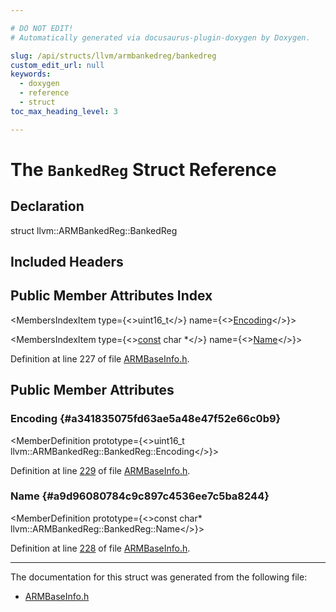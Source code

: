 ```yaml
---

# DO NOT EDIT!
# Automatically generated via docusaurus-plugin-doxygen by Doxygen.

slug: /api/structs/llvm/armbankedreg/bankedreg
custom_edit_url: null
keywords:
  - doxygen
  - reference
  - struct
toc_max_heading_level: 3

---
```





# The `BankedReg` Struct Reference

<DoxygenPage pluginConfig={pluginConfig}>



## Declaration

<CodeBlock>struct llvm::ARMBankedReg::BankedReg</CodeBlock>

## Included Headers

<IncludesList>
<IncludesListItem
  filePath="Target/ARM/Utils/ARMBaseInfo.h"
  permalink="/docs/api/files/lib/lib/target/lib/target/arm/lib/target/arm/utils/armbaseinfo-h"
  isLocal="true" />
</IncludesList>

## Public Member Attributes Index

<MembersIndex>

<MembersIndexItem
  type={<>uint16&#95;t</>}
  name={<><a href="#a341835075fd63ae5a48e47f52e66c0b9">Encoding</a></>}>
</MembersIndexItem>

<MembersIndexItem
  type={<><a href="/docs/api/files/lib/lib/target/lib/target/aarch64/aarch64promoteconstant-cpp/#a90f8350fecae261c25be85d38b451bff">const</a> char &#42;</>}
  name={<><a href="#a9d96080784c9c897c4536ee7c5ba8244">Name</a></>}>
</MembersIndexItem>

</MembersIndex>


Definition at line 227 of file <a href="/docs/api/files/lib/lib/target/lib/target/arm/lib/target/arm/utils/armbaseinfo-h">ARMBaseInfo.h</a>.

<SectionDefinition>

## Public Member Attributes

### Encoding {#a341835075fd63ae5a48e47f52e66c0b9}

<MemberDefinition
  prototype={<>uint16&#95;t llvm::ARMBankedReg::BankedReg::Encoding</>}>

Definition at line <a href="/docs/api/files/lib/lib/target/lib/target/arm/lib/target/arm/utils/armbaseinfo-h/#l00229">229</a> of file <a href="/docs/api/files/lib/lib/target/lib/target/arm/lib/target/arm/utils/armbaseinfo-h">ARMBaseInfo.h</a>.
</MemberDefinition>

### Name {#a9d96080784c9c897c4536ee7c5ba8244}

<MemberDefinition
  prototype={<>const char&#42; llvm::ARMBankedReg::BankedReg::Name</>}>

Definition at line <a href="/docs/api/files/lib/lib/target/lib/target/arm/lib/target/arm/utils/armbaseinfo-h/#l00228">228</a> of file <a href="/docs/api/files/lib/lib/target/lib/target/arm/lib/target/arm/utils/armbaseinfo-h">ARMBaseInfo.h</a>.
</MemberDefinition>

</SectionDefinition>

<hr/>

The documentation for this struct was generated from the following file:

<ul>
<li><a href="/docs/api/files/lib/lib/target/lib/target/arm/lib/target/arm/utils/armbaseinfo-h">ARMBaseInfo.h</a></li>
</ul>

</DoxygenPage>
